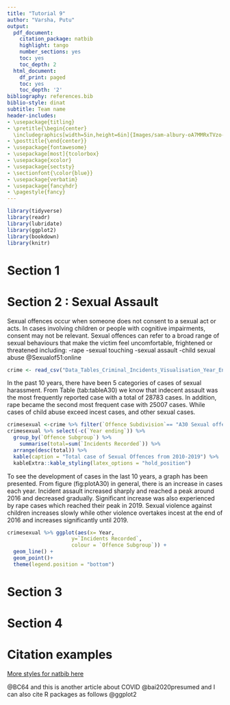 ```yaml
---
title: "Tutorial 9"
author: "Varsha, Putu"
output:
  pdf_document:
    citation_package: natbib
    highlight: tango
    number_sections: yes
    toc: yes
    toc_depth: 2
  html_document:
    df_print: paged
    toc: yes
    toc_depth: '2'
bibliography: references.bib 
biblio-style: dinat
subtitle: Team name
header-includes:
- \usepackage{titling}
- \pretitle{\begin{center} 
  \includegraphics[width=5in,height=6in]{Images/sam-albury-oA7MMRxTVzo-unsplash.jpg}\LARGE\\}
- \posttitle{\end{center}}
- \usepackage{fontawesome}
- \usepackage[most]{tcolorbox}
- \usepackage{xcolor}
- \usepackage{sectsty}
- \sectionfont{\color{blue}}
- \usepackage{verbatim}
- \usepackage{fancyhdr}
- \pagestyle{fancy}
---
```


```r
library(tidyverse)
library(readr)
library(lubridate)
library(ggplot2)
library(bookdown)
library(knitr)
```

\clearpage

# Section 1


\clearpage

# Section 2 : Sexual Assault

Sexual offences occur when someone does not consent to a sexual act or acts. In cases involving children or people with cognitive impairments, consent may not be relevant. Sexual offences can refer to a broad range of sexual behaviours that make the victim feel uncomfortable, frightened or threatened including: 
-rape 
-sexual touching 
-sexual assault 
-child sexual abuse 
@Sexualof51:online

```r
crime <- read_csv("Data_Tables_Criminal_Incidents_Visualisation_Year_Ending_December_2019 (1).csv")
```

In the past 10 years, there have been 5 categories of cases of sexual harassment. From Table \ref(tab:tableA30) we know that indecent assault was the most frequently reported case with a total of 28783 cases. In addition, rape became the second most frequent case with 25007 cases. While cases of child abuse exceed incest cases, and other sexual cases.


```r
crimesexual <-crime %>% filter(`Offence Subdivision`== "A30 Sexual offences")
crimesexual %>% select(-c(`Year ending`)) %>%
  group_by(`Offence Subgroup`) %>%
    summarise(total=sum(`Incidents Recorded`)) %>%
  arrange(desc(total)) %>%
  kable(caption = "Total case of Sexual Offences from 2010-2019") %>%
  kableExtra::kable_styling(latex_options = "hold_position")
```

To see the development of cases in the last 10 years, a graph has been presented. From figure \ref(fig:plotA30) in general, there is an increase in cases each year. Incident assault increased sharply and reached a peak around 2016 and decreased gradually. Significant increase was also experienced by rape cases which reached their peak in 2019.
Sexual violence against children increases slowly while other violence overtakes incest at the end of 2016 and increases significantly until 2019.

```r

crimesexual %>% ggplot(aes(x= Year,
                     y=`Incidents Recorded`,
                     colour = `Offence Subgroup`)) +
  geom_line() +
  geom_point()+
  theme(legend.position = "bottom")
```

\clearpage

# Section 3


\clearpage

# Section 4


\clearpage

# Citation examples

[More styles for natbib here](https://www.overleaf.com/learn/latex/Natbib_bibliography_styles)


 @BC64 and this is another article about COVID @bai2020presumed and I can also cite R packages as follows @ggplot2
